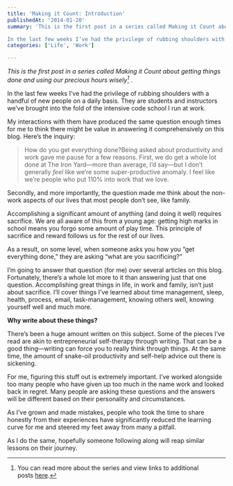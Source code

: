 ```yaml
---
title: 'Making it Count: Introduction'
publishedAt: '2014-01-20'
summary: 'This is the first post in a series called Making it Count about getting things done and using our precious hours wisely[^1] .

In the last few weeks I’ve had the privilege of rubbing shoulders with a...'
categories: ['Life', 'Work']

---
```


*This is the first post in a series called Making it Count about getting things done and using our precious hours wisely[^1] .*

In the last few weeks I’ve had the privilege of rubbing shoulders with a handful of new people on a daily basis. They are students and instructors we’ve brought into the fold of the intensive code school I run at work.

My interactions with them have produced the same question enough times for me to think there might be value in answering it comprehensively on this blog. Here’s the inquiry:

> How do you get everything done?Being asked about productivity and work gave me pause for a few reasons. First, we do get a whole lot done at The Iron Yard—more than average, I’d say—but I don’t generally *feel* like we’re some super-productive anomaly. I feel like we’re people who put 110% into work that we love.

Secondly, and more importantly, the question made me think about the non-work aspects of our lives that most people don’t see, like family.

Accomplishing a significant amount of anything (and doing it well) requires sacrifice. We are all aware of this from a young age: getting high marks in school means you forgo some amount of play time. This principle of sacrifice and reward follows us for the rest of our lives.

As a result, on some level, when someone asks you how you “get everything done,” they are asking “what are you sacrificing?”

I’m going to answer that question (for me) over several articles on this blog. Fortunately, there’s a whole lot more to it than answering just that one question. Accomplishing great things in life, in work and family, isn’t just about sacrifice. I’ll cover things I’ve learned about time management, sleep, health, process, email, task-management, knowing others well, knowing yourself well and much more.

**Why write about these things?**

There’s been a huge amount written on this subject. Some of the pieces I’ve read are akin to entrepreneurial self-therapy through writing. That can be a good thing—writing can force you to really think through things. At the same time, the amount of snake-oil productivity and self-help advice out there is sickening.

For me, figuring this stuff out is extremely important. I’ve worked alongside too many people who have given up too much in the name work and looked back in regret. Many people are asking these questions and the answers will be different based on their personality and circumstances.

As I’ve grown and made mistakes, people who took the time to share honestly from their experiences have significantly reduced the learning curve for me and steered my feet away from many a pitfall.

As I do the same, hopefully someone following along will reap similar lessons on their journey.

[^1]: You can read more about the series and view links to additional posts [here](https://ericdodds.com/series-making-it-count/).
